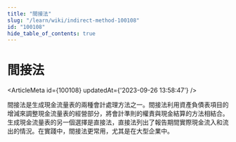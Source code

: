 ```yaml
---
title: "間接法"
slug: "/learn/wiki/indirect-method-100108"
id: "100108"
hide_table_of_contents: true
---
```



# 間接法

<ArticleMeta id={100108} updatedAt={'2023-09-26 13:58:47'} />
<div className='border-solid border-b border-t-0 my-4 border-[var(--ifm-color-gray-300)]' />

間接法是生成現金流量表的兩種會計處理方法之一。間接法利用資產負債表項目的增減來調整現金流量表的經營部分，將會計準則的權責與現金結算的方法相結合。生成現金流量表的另一個選擇是直接法，直接法列出了報告期間實際現金流入和流出的情況。在實踐中，間接法更常用，尤其是在大型企業中。
